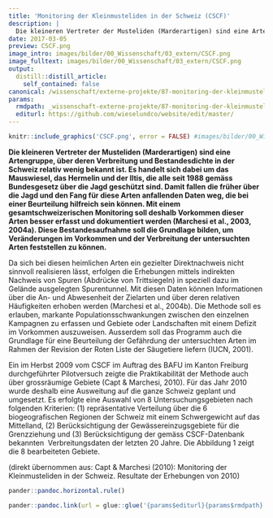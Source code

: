 ```yaml
---
title: 'Monitoring der Kleinmusteliden in der Schweiz (CSCF)'
description: |
  Die kleineren Vertreter der Musteliden (Marderartigen) sind eine Artengruppe, über deren Verbreitung und Bestandesdichte in der Schweiz relativ wenig bekannt ist. Es handelt sich dabei um das Mauswiesel, das Hermelin und der Iltis, die alle seit 1988 gemäss Bundesgesetz über die Jagd geschützt sind. Damit fallen die früher über die Jagd und den Fang für diese Arten anfallenden Daten weg, die bei einer Beurteilung hilfreich sein können. Mit einem gesamtschweizerischen Monitoring soll deshalb Vorkommen dieser Arten besser erfasst und dokumentiert werden.
date: 2017-03-05
preview: CSCF.png
image_intro: images/bilder/00_Wissenschaft/03_extern/CSCF.png
image_fulltext: images/bilder/00_Wissenschaft/03_extern/CSCF.png
output:
  distill::distill_article:
    self_contained: false
canonical: /wissenschaft/externe-projekte/87-monitoring-der-kleinmusteliden-in-der-schweiz-cscf
params:
  rmdpath: _wissenschaft-externe-projekte/87-monitoring-der-kleinmusteliden-in-der/87-monitoring-der-kleinmusteliden-in-der.Rmd
  editurl: https://github.com/wieselundco/website/edit/master/
---
```



```r
knitr::include_graphics('CSCF.png', error = FALSE) #images/bilder/00_Wissenschaft/03_extern/CSCF.png
```

**Die kleineren Vertreter der Musteliden (Marderartigen) sind eine
Artengruppe, über deren Verbreitung und Bestandesdichte in der Schweiz
relativ wenig bekannt ist. Es handelt sich dabei um das Mauswiesel, das
Hermelin und der Iltis, die alle seit 1988 gemäss Bundesgesetz über die
Jagd geschützt sind. Damit fallen die früher über die Jagd und den Fang
für diese Arten anfallenden Daten weg, die bei einer Beurteilung
hilfreich sein können. Mit einem gesamtschweizerischen Monitoring soll
deshalb Vorkommen dieser Arten besser erfasst und dokumentiert werden
(Marchesi et al., 2003, 2004a). Diese Bestandesaufnahme soll die
Grundlage bilden, um Veränderungen im Vorkommen und der Verbreitung der
untersuchten Arten feststellen zu können.**

Da sich bei diesen heimlichen Arten ein gezielter Direktnachweis nicht
sinnvoll realisieren lässt, erfolgen die Erhebungen mittels indirekten
Nachweis von Spuren (Abdrücke von Trittsiegeln) in speziell dazu im
Gelände ausgelegten Spurentunnel. Mit diesen Daten können Informationen
über die An- und Abwesenheit der Zielarten und über deren relativen
Häufigkeiten erhoben werden (Marchesi et al., 2004b). Die Methode soll
es erlauben, markante Populationsschwankungen zwischen den einzelnen
Kampagnen zu erfassen und Gebiete oder Landschaften mit einem Defizit im
Vorkommen auszuweisen. Ausserdem soll das Programm auch die Grundlage
für eine Beurteilung der Gefährdung der untersuchten Arten im Rahmen der
Revision der Roten Liste der Säugetiere liefern (IUCN, 2001).

Ein im Herbst 2009 vom CSCF im Auftrag des BAFU im Kanton Freiburg
durchgeführter Pilotversuch zeigte die Praktikabilität der Methode auch
über grossräumige Gebiete (Capt & Marchesi, 2010). Für das Jahr 2010
wurde deshalb eine Ausweitung auf die ganze Schweiz geplant und
umgesetzt. Es erfolgte eine Auswahl von 8 Untersuchungsgebieten nach
folgenden Kriterien: (1) repräsentative Verteilung über die 6
biogeografischen Regionen der Schweiz mit einem Schwergewicht auf das  
Mittelland, (2) Berücksichtigung der Gewässereinzugsgebiete für die
Grenzziehung und (3) Berücksichtigung der gemäss CSCF-Datenbank
bekannten  Verbreitungsdaten der letzten 20 Jahre. Die Abbildung 1 zeigt
die 8 bearbeiteten Gebiete.

(direkt übernommen aus: Capt & Marchesi (2010): Monitoring der
Kleinmusteliden in der Schweiz. Resultate der Erhebungen von 2010)

```r
pander::pandoc.horizontal.rule()

pander::pandoc.link(url = glue::glue('{params$editurl}{params$rmdpath}'),text = 'Artikel bearbeiten')
```

<!--http://wieselundco.ch/wissenschaft/externe-projekte/87-monitoring-der-kleinmusteliden-in-der-schweiz-cscf-->
